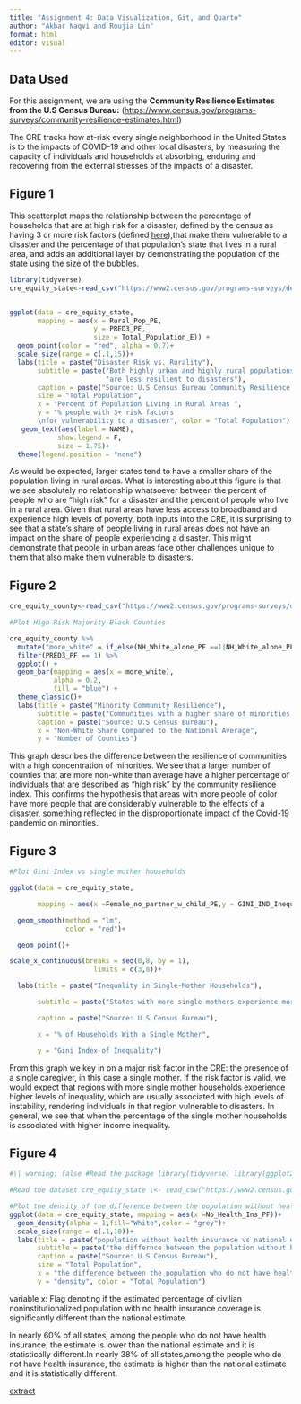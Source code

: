 ```yaml
---
title: "Assignment 4: Data Visualization, Git, and Quarto"
author: "Akbar Naqvi and Roujia Lin"
format: html
editor: visual
---
```


## Data Used

For this assignment, we are using the **Community Resilience Estimates from the U.S Census Bureau:** (<https://www.census.gov/programs-surveys/community-resilience-estimates.html>)

The CRE tracks how at-risk every single neighborhood in the United States is to the impacts of COVID-19 and other local disasters, by measuring the capacity of individuals and households at absorbing, enduring and recovering from the external stresses of the impacts of a disaster.

## Figure 1

This scatterplot maps the relationship between the percentage of households that are at high risk for a disaster, defined by the census as having 3 or more risk factors (defined [here](https://www.census.gov/programs-surveys/community-resilience-estimates/technical-documentation/methodology.html)),that make them vulnerable to a disaster and the percentage of that population's state that lives in a rural area, and adds an additional layer by demonstrating the population of the state using the size of the bubbles.

```r

library(tidyverse)
cre_equity_state<-read_csv("https://www2.census.gov/programs-surveys/demo/datasets/community-resilience/2019/CRE_Equity_State_19.csv")


ggplot(data = cre_equity_state,
       mapping = aes(x = Rural_Pop_PE,
                     y = PRED3_PE,
                     size = Total_Population_E)) + 
  geom_point(color = "red", alpha = 0.7)+
  scale_size(range = c(.1,15))+
  labs(title = paste("Disaster Risk vs. Rurality"),
       subtitle = paste("Both highly urban and highly rural populations can be vulnerable to disasters",
                        "are less resilient to disasters"),
       caption = paste("Source: U.S Census Bureau Community Resilience Estimates"),
       size = "Total Population",
       x = "Percent of Population Living in Rural Areas ",
       y = "% people with 3+ risk factors
       \nfor vulnerability to a disaster", color = "Total Population") +
   geom_text(aes(label = NAME), 
            show.legend = F,
            size = 1.75)+
  theme(legend.position = "none")


```

As would be expected, larger states tend to have a smaller share of the population living in rural areas. What is interesting about this figure is that we see absolutely no relationship whatsoever between the percent of people who are "high risk" for a disaster and the percent of people who live in a rural area. Given that rural areas have less access to broadband and experience high levels of poverty, both inputs into the CRE, it is surprising to see that a state's share of people living in rural areas does not have an impact on the share of people experiencing a disaster. This might demonstrate that people in urban areas face other challenges unique to them that also make them vulnerable to disasters.

## Figure 2

```r


cre_equity_county<-read_csv("https://www2.census.gov/programs-surveys/demo/datasets/community-resilience/2019/CRE_Equity_County_19.csv")

#Plot High Risk Majority-Black Counties

cre_equity_county %>%
  mutate("more_white" = if_else(NH_White_alone_PF ==1|NH_White_alone_PF == 0 , "Less Non-White", "More Non_White")) %>%
  filter(PRED3_PF == 1) %>%
  ggplot() +
  geom_bar(mapping = aes(x = more_white), 
           alpha = 0.2,
           fill = "blue") +
  theme_classic()+
  labs(title = paste("Minority Community Resilience"),
       subtitle = paste("Communities with a higher share of minorities are less resilient than those with a lower share"),
       caption = paste("Source: U.S Census Bureau"),
       x = "Non-White Share Compared to the National Average",
       y = "Number of Counties")


```

This graph describes the difference between the resilience of communities with a high concentration of minorities. We see that a larger number of counties that are more non-white than average have a higher percentage of individuals that are described as "high risk" by the community resilience index. This confirms the hypothesis that areas with more people of color have more people that are considerably vulnerable to the effects of a disaster, something reflected in the disproportionate impact of the Covid-19 pandemic on minorities.

## Figure 3

```r



#Plot Gini Index vs single mother households

ggplot(data = cre_equity_state,

       mapping = aes(x =Female_no_partner_w_child_PE,y = GINI_IND_Inequality_E))+

  geom_smooth(method = "lm",
              color = "red")+

  geom_point()+

scale_x_continuous(breaks = seq(0,8, by = 1), 
                     limits = c(3,8))+

  labs(title = paste("Inequality in Single-Mother Households"),

       subtitle = paste("States with more single mothers experience more inequality"),

       caption = paste("Source: U.S Census Bureau"),

       x = "% of Households With a Single Mother",

       y = "Gini Index of Inequality")

```

From this graph we key in on a major risk factor in the CRE: the presence of a single caregiver, in this case a single mother. If the risk factor is valid, we would expect that regions with more single mother households experience higher levels of inequality, which are usually associated with high levels of instability, rendering individuals in that region vulnerable to disasters. In general, we see that when the percentage of the single mother households is associated with higher income inequality.

## Figure 4

```r
#\| warning: false #Read the package library(tidyverse) library(ggplot2)

#Read the dataset cre_equity_state \<- read_csv("https://www2.census.gov/programs-surveys/demo/datasets/community-resilience/2019/CRE_Equity_State_19.csv")

#Plot the density of the difference between the population without health insurance and national estimate 
ggplot(data = cre_equity_state, mapping = aes(x =No_Health_Ins_PF))+
  geom_density(alpha = 1,fill="White",color = "grey")+ 
  scale_size(range = c(.1,10))+ 
  labs(title = paste("population without health insurance vs national estimate"),
       subtitle = paste("the differnce between the population without health insurance and national estimate"), 
       caption = paste("Source: U.S Census Bureau"), 
       size = "Total Population", 
       x = "the difference between the population who do not have health insurance and natioanl estimate", 
       y = "density", color = "Total Population") 

```

variable x: Flag denoting if the estimated percentage of civilian noninstitutionalized population with no health insurance coverage is significantly different than the national estimate.

In nearly 60% of all states, among the people who do not have health insurance, the estimate is lower than the national estimate and it is statistically different.In nearly 38% of all states,among the people who do not have health insurance, the estimate is higher than the national estimate and it is statistically different.

[extract](%22https://educationdata.urban.org/data-explorer/explorer)
